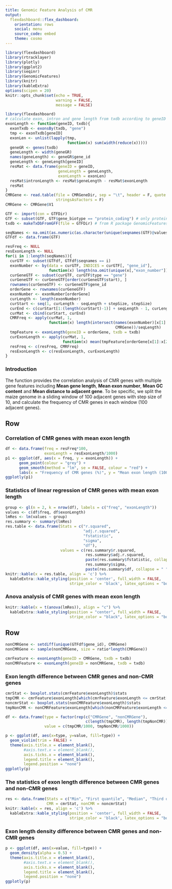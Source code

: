 ```yaml
---
title: Genomic Feature Analysis of CMR
output: 
  flexdashboard::flex_dashboard:
    orientation: rows
    social: menu
    source_code: embed
    theme: cosmo
---
```


```r
library(flexdashboard)
library(rtracklayer)
library(plotly)
library(ggplot2)
library(seqinr)
library(GenomicFeatures)
library(knitr)
library(kableExtra)
options(scipen = 20)
knitr::opts_chunk$set(echo = TRUE,
                      warning = FALSE,
                      message = FALSE)
```


```r
library(flexdashboard)
# calculate exon, intron and gene length from txdb according to geneID
exonLength <- function(geneID, txdb){
  exonTxdb <- exonsBy(txdb, "gene")
  tmp <- exonTxdb[geneID]
  exonLen <- unlist(lapply(tmp,
                           function(x) sum(width(reduce(x)))))
  geneGR <- genes(txdb)
  geneLength <- width(geneGR)
  names(geneLength) <- geneGR$gene_id
  geneLength <- geneLength[geneID]
  resMat <- data.frame(geneID = geneID,
                       geneLength = geneLength,
                       exonLength = exonLen)
  resMat$intronLength <- resMat$geneLength - resMat$exonLength
  resMat
}
CMRGene <- read.table(file = CMRGeneDir, sep = "\t", header = F, quote = '',
                      stringsAsFactors = F)
CMRGene <- CMRGene$V1

GTF <- import(con = GTFDir)
GTF <- subset(GTF, GTF$gene_biotype == "protein_coding") # only protein coding gene are used for downstream analysis
txdb <- makeTxDbFromGFF(file = GTFDir) # from R package GenomicFeatures

seqNames <- na.omit(as.numeric(as.character(unique(seqnames(GTF)@values))))
GTFdf <- data.frame(GTF)

resFreq <- NULL
resExonLength <- NULL
for(i in 1:length(seqNames)){
  curGTF <- subset(GTFdf, GTFdf$seqnames == i)
  exonNumber <- by(data = curGTF, INDICES = curGTF[, "gene_id"],
                   function(x) length(na.omit(unique(x[,"exon_number"]))))
  curGeneGTF <- subset(curGTF, curGTF$type == "gene")
  curGeneGTF <- curGeneGTF[order(curGeneGTF$start), ]
  rownames(curGeneGTF) <- curGeneGTF$gene_id
  orderGene <- rownames(curGeneGTF)
  exonNumber <- exonNumber[orderGene]
  curLength <- length(exonNumber)
  curStart <- seq(1, curLength - seqLength + stepSize, stepSize)
  curEnd <- c(curStart[1:(length(curStart)-1)] + seqLength - 1, curLength)
  curMat <- cbind(curStart, curEnd)
  CMRFreq <- apply(curMat, 1,
                   function(x) length(intersect(names(exonNumber)[x[1]:x[2]],
                                                CMRGene))/seqLength)
  tmpFeature <- exonLength(geneID = orderGene, txdb = txdb)
  curExonLength <- apply(curMat, 1,
                         function(x) mean(tmpFeature[orderGene[x[1]:x[2]],"exonLength"]))
  resFreq <- c(resFreq, CMRFreq)
  resExonLength <- c(resExonLength, curExonLength)
}
```



### Introduction
The function provides the correlation analysis of CMR genes with multiple gene features including **Mean gene length**, **Mean exon number**, **Mean GC content** and **Mean distance to adjacent gene**. To be specific, we split the maize genome in a sliding window of 100 adjacent genes with step size of 10, and calculate the frequency of CMR genes in each window (100 adjacent genes).


Row {data-height=250}
---------------------------------------------------------------

### Correlation of CMR genes with mean exon length

```r
df <- data.frame(freq = resFreq*100, 
                 exonLength = resExonLength/1000)
p1 <- ggplot(df, aes(x = freq, y = exonLength)) + 
      geom_point(colour = "grey") + 
      geom_smooth(method = "lm", se = FALSE, colour = "red") + 
      labs(x = "Frequency of CMR genes (%)", y = "Mean exon length (1000 bp)")
ggplotly(p1)
```

### Statistics of linear regression of CMR genes with mean exon length

```r
group <- gl(n = 2, k = nrow(df), labels = c("freq", "exonLength"))
values <- c(df$freq, df$exonLength)
lmRes <- lm(values ~ group)
res.summary <- summary(lmRes)
res.table <- data.frame(Stats = c("r.squared",
                                  "adj.r.squared",
                                  "fstatistic",
                                  "sigma",
                                  "df"),
                        values = c(res.summary$r.squared,
                                   res.summary$adj.r.squared,
                                   paste(res.summary$fstatistic, collapse = " "),
                                   res.summary$sigma,
                                   paste(res.summary$df, collapse = " ")))
knitr::kable(x = res.table, align = 'c') %>%  
  kableExtra::kable_styling(position = 'center', full_width = FALSE, 
                            stripe_color = 'black', latex_options = "bordered")
```


### Anova analysis of CMR genes with mean exon length

```r
knitr::kable(x = t(anova(lmRes)), align = "c") %>%
  kableExtra::kable_styling(position = "center", full_width = FALSE,
                            stripe_color = "black", latex_options = "bordered")
```



Row {data-height=250}
---------------------------------------------------------------

```r
nonCMRGene <- setdiff(unique(GTFdf$gene_id), CMRGene)
nonCMRGene <- sample(nonCMRGene, size = ratio*length(CMRGene))

cmrFeature <- exonLength(geneID = CMRGene, txdb = txdb)
nonCMRFeature <- exonLength(geneID = nonCMRGene, txdb = txdb)
```

### Exon length difference between CMR genes and non-CMR genes
```r
cmrStat <- boxplot.stats(cmrFeature$exonLength)$stats
tmpCMR <- cmrFeature$exonLength[which(cmrFeature$exonLength <= cmrStat[5])]
noncmrStat <- boxplot.stats(nonCMRFeature$exonLength)$stats
tmpNonCMR <- nonCMRFeature$exonLength[which(nonCMRFeature$exonLength <= noncmrStat[5])]

df <- data.frame(type = factor(rep(c("CMRGene", "nonCMRGene"),
                                   c(length(tmpCMR), length(tmpNonCMR)))),
                 value = c(tmpCMR/1000, tmpNonCMR/1000))

p <- ggplot(df, aes(x=type, y=value, fill=type)) + 
  geom_violin(trim = FALSE) +
  theme(axis.title.x = element_blank(),
        #axis.text.x = element_blank(),
        axis.ticks.x = element_blank(),
        legend.title = element_blank(),
        legend.position = "none")
ggplotly(p)
```

### The statistics of exon length difference between CMR genes and non-CMR genes
```r
res <- data.frame(Stats = c("Min", "First quantile", "Median", "Third quantile", "Max"),
                  CMR = cmrStat, nonCMR = noncmrStat)
knitr::kable(x = res, align = 'c') %>%  
  kableExtra::kable_styling(position = 'center', full_width = FALSE, 
                            stripe_color = 'black', latex_options = "bordered")
```


### Exon length density difference between CMR genes and non-CMR genes
```r
p <- ggplot(df, aes(x=value, fill=type)) + 
  geom_density(alpha = 0.5) +
  theme(axis.title.x = element_blank(),
        #axis.text.x = element_blank(),
        axis.ticks.x = element_blank(),
        legend.title = element_blank(),
        legend.position = "none")
ggplotly(p)
```
